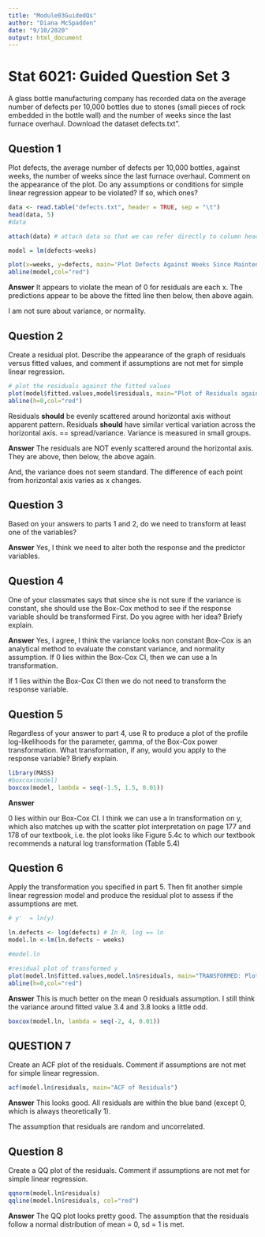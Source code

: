 ```yaml
---
title: "Module03GuidedQs"
author: "Diana McSpadden"
date: "9/10/2020"
output: html_document
---
```


# Stat 6021: Guided Question Set 3

A glass bottle manufacturing company has recorded data on the average number of defects per 10,000 bottles due to stones (small pieces of rock embedded in the bottle wall) and the number of weeks since the last furnace overhaul. Download the dataset defects.txt".

## Question 1

Plot defects, the average number of defects per 10,000 bottles, against weeks, the number of weeks since the last furnace overhaul. Comment on the appearance of the plot. Do any assumptions or conditions for simple linear regression appear to be violated? If so, which ones?

```r
data <- read.table("defects.txt", header = TRUE, sep = "\t")
head(data, 5)
#data

attach(data) # attach data so that we can refer directly to column headers
```
```r

model = lm(defects~weeks)

```

```r

plot(x=weeks, y=defects, main='Plot Defects Against Weeks Since Maintenance', xlab = 'weeks', ylab = 'Defects (per 10,000 bottles')
abline(model,col="red")

```
**Answer**
It appears to violate the mean of 0 for residuals are each x. The predictions appear to be above the fitted line then below, then above again.

I am not sure about variance, or normality.

## Question 2
Create a residual plot. Describe the appearance of the graph of residuals versus fitted values, and comment if assumptions are not met for simple linear regression.

```r

# plot the residuals against the fitted values
plot(model$fitted.values,model$residuals, main="Plot of Residuals against Fitted Values")
abline(h=0,col="red")

```
Residuals **should** be evenly scattered around horizontal axis without apparent pattern. Residuals **should** have similar vertical variation across the horizontal axis. == spread/variance. Variance is measured in small groups.

**Answer**
The residuals are NOT evenly scattered around the horizontal axis. They are above, then below, the above again.

And, the variance does not seem standard. The difference of each point from horizontal axis varies as x changes.

## Question 3
Based on your answers to parts 1 and 2, do we need to transform at least one of the variables?

**Answer**
Yes, I think we need to alter both the response and the predictor variables.

## Question 4
One of your classmates says that since she is not sure if the variance is constant, she should use the Box-Cox method to see if the response variable should be transformed First. Do you agree with her idea? Briefy explain.

**Answer**
Yes, I agree, I think the variance looks non constant Box-Cox is an analytical method to evaluate the constant variance, and normality assumption. If 0 lies within the Box-Cox CI, then we can use a ln transformation.

If 1 lies within the Box-Cox CI then we do not need to transform the response variable.

## Question 5
Regardless of your answer to part 4, use R to produce a plot of the profile log-likelihoods for the parameter, gamma, of the Box-Cox power transformation. What transformation, if any, would you apply to the response variable? Briefy explain.

```r
library(MASS)
#boxcox(model)
boxcox(model, lambda = seq(-1.5, 1.5, 0.01))
```
**Answer**

0 lies within our Box-Cox CI. I think we can use a ln transformation on y, which also matches up with the scatter plot interpretation on page 177 and 178 of our textbook, i.e. the plot looks like Figure 5.4c to which our textbook recommends a natural log transformation (Table 5.4)

## Question 6

Apply the transformation you specified in part 5. Then fit another simple linear regression model and produce the residual plot to assess if the assumptions are met.

```r

# y'  = ln(y)

ln.defects <- log(defects) # In R, log == ln
model.ln <-lm(ln.defects ~ weeks)

#model.ln

#residual plot of transformed y
plot(model.ln$fitted.values,model.ln$residuals, main="TRANSFORMED: Plot of Residuals against Fitted Values")
abline(h=0,col="red")

```

**Answer** This is much better on the mean 0 residuals assumption. I still think the variance around fitted value 3.4 and 3.8 looks a little odd.
```r
boxcox(model.ln, lambda = seq(-2, 4, 0.01))
```

## QUESTION 7
Create an ACF plot of the residuals. Comment if assumptions are not met for simple linear regression.

```r
acf(model.ln$residuals, main="ACF of Residuals")

```
**Answer**
This looks good. All residuals are within the blue band (except 0, which is always theoretically 1).

The assumption that residuals are random and uncorrelated.

## Question 8

Create a QQ plot of the residuals. Comment if assumptions are not met for simple linear regression.

```r
qqnorm(model.ln$residuals)
qqline(model.ln$residuals, col="red")

```
**Answer**
The QQ plot looks pretty good. The assumption that the residuals follow a normal distribution of mean = 0, sd = 1 is met.

